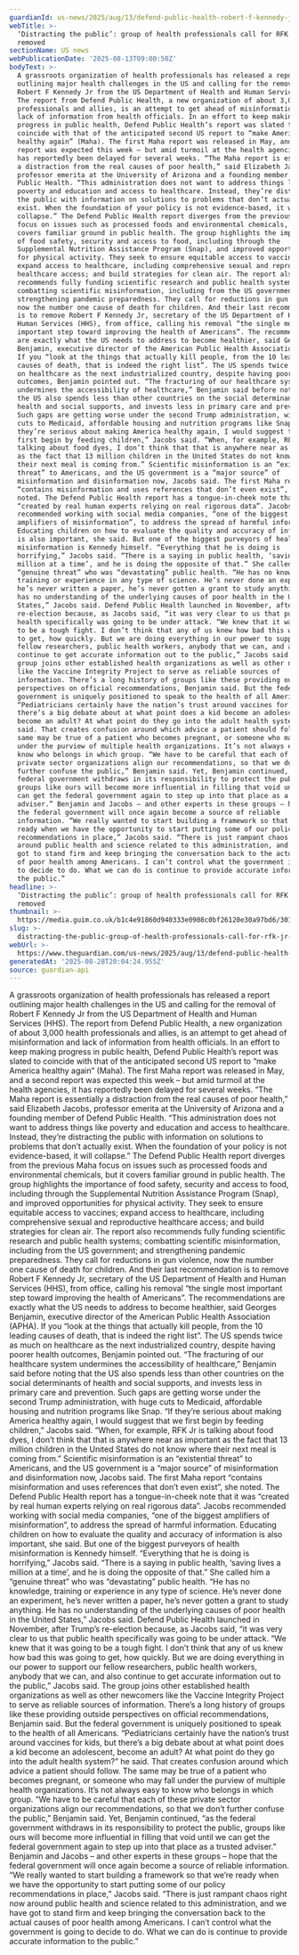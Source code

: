 ```yaml
---
guardianId: us-news/2025/aug/13/defend-public-health-robert-f-kennedy-jr-hhs
webTitle: >-
  ‘Distracting the public’: group of health professionals call for RFK Jr to be
  removed
sectionName: US news
webPublicationDate: '2025-08-13T09:00:50Z'
bodyText: >-
  A grassroots organization of health professionals has released a report
  outlining major health challenges in the US and calling for the removal of
  Robert F Kennedy Jr from the US Department of Health and Human Services (HHS).
  The report from Defend Public Health, a new organization of about 3,000 health
  professionals and allies, is an attempt to get ahead of misinformation and
  lack of information from health officials. In an effort to keep making
  progress in public health, Defend Public Health’s report was slated to
  coincide with that of the anticipated second US report to “make America
  healthy again” (Maha). The first Maha report was released in May, and a second
  report was expected this week – but amid turmoil at the health agencies, it
  has reportedly been delayed for several weeks. “The Maha report is essentially
  a distraction from the real causes of poor health,” said Elizabeth Jacobs,
  professor emerita at the University of Arizona and a founding member of Defend
  Public Health. “This administration does not want to address things like
  poverty and education and access to healthcare. Instead, they’re distracting
  the public with information on solutions to problems that don’t actually
  exist. When the foundation of your policy is not evidence-based, it will
  collapse.” The Defend Public Health report diverges from the previous Maha
  focus on issues such as processed foods and environmental chemicals, but it
  covers familiar ground in public health. The group highlights the importance
  of food safety, security and access to food, including through the
  Supplemental Nutrition Assistance Program (Snap), and improved opportunities
  for physical activity. They seek to ensure equitable access to vaccines;
  expand access to healthcare, including comprehensive sexual and reproductive
  healthcare access; and build strategies for clean air. The report also
  recommends fully funding scientific research and public health systems;
  combatting scientific misinformation, including from the US government; and
  strengthening pandemic preparedness. They call for reductions in gun violence,
  now the number one cause of death for children. And their last recommendation
  is to remove Robert F Kennedy Jr, secretary of the US Department of Health and
  Human Services (HHS), from office, calling his removal “the single most
  important step toward improving the health of Americans”. The recommendations
  are exactly what the US needs to address to become healthier, said Georges
  Benjamin, executive director of the American Public Health Association (APHA).
  If you “look at the things that actually kill people, from the 10 leading
  causes of death, that is indeed the right list”. The US spends twice as much
  on healthcare as the next industrialized country, despite having poorer health
  outcomes, Benjamin pointed out. “The fracturing of our healthcare system
  undermines the accessibility of healthcare,” Benjamin said before noting that
  the US also spends less than other countries on the social determinants of
  health and social supports, and invests less in primary care and prevention.
  Such gaps are getting worse under the second Trump administration, with huge
  cuts to Medicaid, affordable housing and nutrition programs like Snap. “If
  they’re serious about making America healthy again, I would suggest that we
  first begin by feeding children,” Jacobs said. “When, for example, RFK Jr is
  talking about food dyes, I don’t think that that is anywhere near as important
  as the fact that 13 million children in the United States do not know where
  their next meal is coming from.” Scientific misinformation is an “existential
  threat” to Americans, and the US government is a “major source” of
  misinformation and disinformation now, Jacobs said. The first Maha report
  “contains misinformation and uses references that don’t even exist”, she
  noted. The Defend Public Health report has a tongue-in-cheek note that it was
  “created by real human experts relying on real rigorous data”. Jacobs
  recommended working with social media companies, “one of the biggest
  amplifiers of misinformation”, to address the spread of harmful information.
  Educating children on how to evaluate the quality and accuracy of information
  is also important, she said. But one of the biggest purveyors of health
  misinformation is Kennedy himself. “Everything that he is doing is
  horrifying,” Jacobs said. “There is a saying in public health, ‘saving lives a
  million at a time’, and he is doing the opposite of that.” She called him a
  “genuine threat” who was “devastating” public health. “He has no knowledge,
  training or experience in any type of science. He’s never done an experiment,
  he’s never written a paper, he’s never gotten a grant to study anything. He
  has no understanding of the underlying causes of poor health in the United
  States,” Jacobs said. Defend Public Health launched in November, after Trump’s
  re-election because, as Jacobs said, “it was very clear to us that public
  health specifically was going to be under attack. “We knew that it was going
  to be a tough fight. I don’t think that any of us knew how bad this was going
  to get, how quickly. But we are doing everything in our power to support our
  fellow researchers, public health workers, anybody that we can, and also
  continue to get accurate information out to the public,” Jacobs said. The
  group joins other established health organizations as well as other newcomers
  like the Vaccine Integrity Project to serve as reliable sources of
  information. There’s a long history of groups like these providing outside
  perspectives on official recommendations, Benjamin said. But the federal
  government is uniquely positioned to speak to the health of all Americans.
  “Pediatricians certainly have the nation’s trust around vaccines for kids, but
  there’s a big debate about at what point does a kid become an adolescent,
  become an adult? At what point do they go into the adult health system?” he
  said. That creates confusion around which advice a patient should follow. The
  same may be true of a patient who becomes pregnant, or someone who may fall
  under the purview of multiple health organizations. It’s not always easy to
  know who belongs in which group. “We have to be careful that each of these
  private sector organizations align our recommendations, so that we don’t
  further confuse the public,” Benjamin said. Yet, Benjamin continued, “as the
  federal government withdraws in its responsibility to protect the public,
  groups like ours will become more influential in filling that void until we
  can get the federal government again to step up into that place as a trusted
  adviser.” Benjamin and Jacobs – and other experts in these groups – hope that
  the federal government will once again become a source of reliable
  information. “We really wanted to start building a framework so that we’re
  ready when we have the opportunity to start putting some of our policy
  recommendations in place,” Jacobs said. “There is just rampant chaos right now
  around public health and science related to this administration, and we have
  got to stand firm and keep bringing the conversation back to the actual causes
  of poor health among Americans. I can’t control what the government is going
  to decide to do. What we can do is continue to provide accurate information to
  the public.”
headline: >-
  ‘Distracting the public’: group of health professionals call for RFK Jr to be
  removed
thumbnail: >-
  https://media.guim.co.uk/b1c4e91860d940333e0908c0bf26120e30a97bd6/301_0_3333_2667/500.jpg
slug: >-
  distracting-the-public-group-of-health-professionals-call-for-rfk-jr-to-be-removed
webUrl: >-
  https://www.theguardian.com/us-news/2025/aug/13/defend-public-health-robert-f-kennedy-jr-hhs
generatedAt: '2025-08-28T20:04:24.955Z'
source: guardian-api
---
```

A grassroots organization of health professionals has released a report outlining major health challenges in the US and calling for the removal of Robert F Kennedy Jr from the US Department of Health and Human Services (HHS). The report from Defend Public Health, a new organization of about 3,000 health professionals and allies, is an attempt to get ahead of misinformation and lack of information from health officials. In an effort to keep making progress in public health, Defend Public Health’s report was slated to coincide with that of the anticipated second US report to “make America healthy again” (Maha). The first Maha report was released in May, and a second report was expected this week – but amid turmoil at the health agencies, it has reportedly been delayed for several weeks. “The Maha report is essentially a distraction from the real causes of poor health,” said Elizabeth Jacobs, professor emerita at the University of Arizona and a founding member of Defend Public Health. “This administration does not want to address things like poverty and education and access to healthcare. Instead, they’re distracting the public with information on solutions to problems that don’t actually exist. When the foundation of your policy is not evidence-based, it will collapse.” The Defend Public Health report diverges from the previous Maha focus on issues such as processed foods and environmental chemicals, but it covers familiar ground in public health. The group highlights the importance of food safety, security and access to food, including through the Supplemental Nutrition Assistance Program (Snap), and improved opportunities for physical activity. They seek to ensure equitable access to vaccines; expand access to healthcare, including comprehensive sexual and reproductive healthcare access; and build strategies for clean air. The report also recommends fully funding scientific research and public health systems; combatting scientific misinformation, including from the US government; and strengthening pandemic preparedness. They call for reductions in gun violence, now the number one cause of death for children. And their last recommendation is to remove Robert F Kennedy Jr, secretary of the US Department of Health and Human Services (HHS), from office, calling his removal “the single most important step toward improving the health of Americans”. The recommendations are exactly what the US needs to address to become healthier, said Georges Benjamin, executive director of the American Public Health Association (APHA). If you “look at the things that actually kill people, from the 10 leading causes of death, that is indeed the right list”. The US spends twice as much on healthcare as the next industrialized country, despite having poorer health outcomes, Benjamin pointed out. “The fracturing of our healthcare system undermines the accessibility of healthcare,” Benjamin said before noting that the US also spends less than other countries on the social determinants of health and social supports, and invests less in primary care and prevention. Such gaps are getting worse under the second Trump administration, with huge cuts to Medicaid, affordable housing and nutrition programs like Snap. “If they’re serious about making America healthy again, I would suggest that we first begin by feeding children,” Jacobs said. “When, for example, RFK Jr is talking about food dyes, I don’t think that that is anywhere near as important as the fact that 13 million children in the United States do not know where their next meal is coming from.” Scientific misinformation is an “existential threat” to Americans, and the US government is a “major source” of misinformation and disinformation now, Jacobs said. The first Maha report “contains misinformation and uses references that don’t even exist”, she noted. The Defend Public Health report has a tongue-in-cheek note that it was “created by real human experts relying on real rigorous data”. Jacobs recommended working with social media companies, “one of the biggest amplifiers of misinformation”, to address the spread of harmful information. Educating children on how to evaluate the quality and accuracy of information is also important, she said. But one of the biggest purveyors of health misinformation is Kennedy himself. “Everything that he is doing is horrifying,” Jacobs said. “There is a saying in public health, ‘saving lives a million at a time’, and he is doing the opposite of that.” She called him a “genuine threat” who was “devastating” public health. “He has no knowledge, training or experience in any type of science. He’s never done an experiment, he’s never written a paper, he’s never gotten a grant to study anything. He has no understanding of the underlying causes of poor health in the United States,” Jacobs said. Defend Public Health launched in November, after Trump’s re-election because, as Jacobs said, “it was very clear to us that public health specifically was going to be under attack. “We knew that it was going to be a tough fight. I don’t think that any of us knew how bad this was going to get, how quickly. But we are doing everything in our power to support our fellow researchers, public health workers, anybody that we can, and also continue to get accurate information out to the public,” Jacobs said. The group joins other established health organizations as well as other newcomers like the Vaccine Integrity Project to serve as reliable sources of information. There’s a long history of groups like these providing outside perspectives on official recommendations, Benjamin said. But the federal government is uniquely positioned to speak to the health of all Americans. “Pediatricians certainly have the nation’s trust around vaccines for kids, but there’s a big debate about at what point does a kid become an adolescent, become an adult? At what point do they go into the adult health system?” he said. That creates confusion around which advice a patient should follow. The same may be true of a patient who becomes pregnant, or someone who may fall under the purview of multiple health organizations. It’s not always easy to know who belongs in which group. “We have to be careful that each of these private sector organizations align our recommendations, so that we don’t further confuse the public,” Benjamin said. Yet, Benjamin continued, “as the federal government withdraws in its responsibility to protect the public, groups like ours will become more influential in filling that void until we can get the federal government again to step up into that place as a trusted adviser.” Benjamin and Jacobs – and other experts in these groups – hope that the federal government will once again become a source of reliable information. “We really wanted to start building a framework so that we’re ready when we have the opportunity to start putting some of our policy recommendations in place,” Jacobs said. “There is just rampant chaos right now around public health and science related to this administration, and we have got to stand firm and keep bringing the conversation back to the actual causes of poor health among Americans. I can’t control what the government is going to decide to do. What we can do is continue to provide accurate information to the public.”
